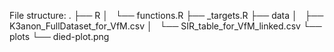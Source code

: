 File structure:
.
├── R
│   └── functions.R
├── _targets.R
├── data
│   ├── K3anon_FullDataset_for_VfM.csv
│   └── SIR_table_for_VfM_linked.csv
└── plots
    └── died-plot.png

